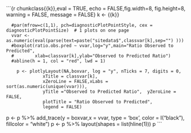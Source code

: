 ```{r chunkclass{{k}},eval = TRUE, echo = FALSE,fig.width=8, fig.height=8, warning = FALSE, message = FALSE}
k <- {{k}}

      #par(mfrow=c(1,1), pch=diagnosticPlotPointStyle, cex = diagnosticPlotPointSize)  # 1 plots on one page
      vvar <- as.numeric(eval(parse(text=paste("sitedata$",classvar[k],sep="") )))
      #boxplot(ratio.obs.pred ~ vvar,log="y",main="Ratio Observed to Predicted",
      #        xlab=classvar[k],ylab="Observed to Predicted Ratio")
      #abline(h = 1, col = "red", lwd = 1) 
      
        p <- plotlyLayout(NA,boxvar, log = "y", nTicks = 7, digits = 0,
                  xTitle = classvar[k],  
                  xZeroLine = FALSE,xLabs = sort(as.numeric(unique(vvar))),
                  yTitle ="Observed to Predicted Ratio",  yZeroLine = FALSE,
                  plotTitle = "Ratio Observed to Predicted",
                  legend = FALSE)
  p <- p %>% add_trace(y = boxvar,x = vvar, type = 'box', color = I("black"), 
                         fillcolor = "white")
 p <- p %>% layout(shapes = list(hline(1)))
  p
```
  